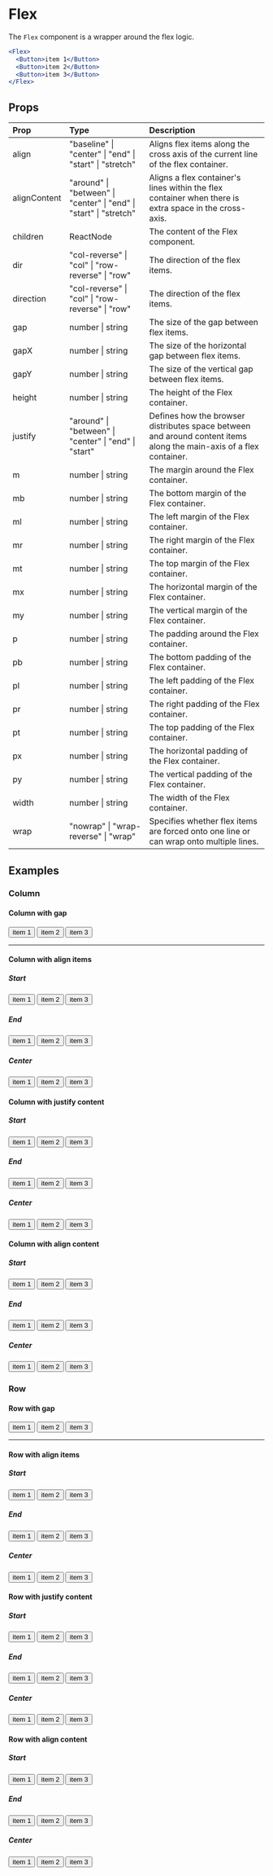
# Flex

The `Flex` component is a wrapper around the flex logic.

```jsx
<Flex>
  <Button>item 1</Button>
  <Button>item 2</Button>
  <Button>item 3</Button>
</Flex>
```

## Props

| Prop         | Type                                                               | Description                                                                                                         |
|:-------------|:-------------------------------------------------------------------|:--------------------------------------------------------------------------------------------------------------------|
| align        | "baseline" \| "center" \| "end" \| "start" \| "stretch"            | Aligns flex items along the cross axis of the current line of the flex container.                                   |
| alignContent | "around" \| "between" \| "center" \| "end" \| "start" \| "stretch" | Aligns a flex container's lines within the flex container when there is extra space in the cross-axis.              |
| children     | ReactNode                                                          | The content of the Flex component.                                                                                  |
| dir          | "col-reverse" \| "col" \| "row-reverse" \| "row"                   | The direction of the flex items.                                                                                    |
| direction    | "col-reverse" \| "col" \| "row-reverse" \| "row"                   | The direction of the flex items.                                                                                    |
| gap          | number \| string                                                   | The size of the gap between flex items.                                                                             |
| gapX         | number \| string                                                   | The size of the horizontal gap between flex items.                                                                  |
| gapY         | number \| string                                                   | The size of the vertical gap between flex items.                                                                    |
| height       | number \| string                                                   | The height of the Flex container.                                                                                   |
| justify      | "around" \| "between" \| "center" \| "end" \| "start"              | Defines how the browser distributes space between and around content items along the main-axis of a flex container. |
| m            | number \| string                                                   | The margin around the Flex container.                                                                               |
| mb           | number \| string                                                   | The bottom margin of the Flex container.                                                                            |
| ml           | number \| string                                                   | The left margin of the Flex container.                                                                              |
| mr           | number \| string                                                   | The right margin of the Flex container.                                                                             |
| mt           | number \| string                                                   | The top margin of the Flex container.                                                                               |
| mx           | number \| string                                                   | The horizontal margin of the Flex container.                                                                        |
| my           | number \| string                                                   | The vertical margin of the Flex container.                                                                          |
| p            | number \| string                                                   | The padding around the Flex container.                                                                              |
| pb           | number \| string                                                   | The bottom padding of the Flex container.                                                                           |
| pl           | number \| string                                                   | The left padding of the Flex container.                                                                             |
| pr           | number \| string                                                   | The right padding of the Flex container.                                                                            |
| pt           | number \| string                                                   | The top padding of the Flex container.                                                                              |
| px           | number \| string                                                   | The horizontal padding of the Flex container.                                                                       |
| py           | number \| string                                                   | The vertical padding of the Flex container.                                                                         |
| width        | number \| string                                                   | The width of the Flex container.                                                                                    |
| wrap         | "nowrap" \| "wrap-reverse" \| "wrap"                               | Specifies whether flex items are forced onto one line or can wrap onto multiple lines.                              |


## Examples

### Column

#### Column with gap
<Flex gap={2}>
  <Button>item 1</Button>
  <Button>item 2</Button>
  <Button>item 3</Button>
</Flex>

---

#### Column with align items

##### Start
<Flex items='start'>
  <Button>item 1</Button>
  <Button>item 2</Button>
  <Button>item 3</Button>
</Flex>

##### End
<Flex items='end'>
  <Button>item 1</Button>
  <Button>item 2</Button>
  <Button>item 3</Button>
</Flex>

##### Center
<Flex items='center'>
  <Button>item 1</Button>
  <Button>item 2</Button>
  <Button>item 3</Button>
</Flex>

#### Column with justify content

##### Start

<Flex justify='start'>
  <Button>item 1</Button>
  <Button>item 2</Button>
  <Button>item 3</Button>
</Flex>

##### End

<Flex justify='end'>
  <Button>item 1</Button>
  <Button>item 2</Button>
  <Button>item 3</Button>
</Flex>

##### Center

<Flex justify='center'>
  <Button>item 1</Button>
  <Button>item 2</Button>
  <Button>item 3</Button>
</Flex>

#### Column with align content

##### Start

<Flex content='start'>
  <Button>item 1</Button>
  <Button>item 2</Button>
  <Button>item 3</Button>
</Flex>

##### End

<Flex content='end'>
  <Button>item 1</Button>
  <Button>item 2</Button>
  <Button>item 3</Button>
</Flex>

##### Center

<Flex content='center'>
  <Button>item 1</Button>
  <Button>item 2</Button>
  <Button>item 3</Button>
</Flex>

### Row

#### Row with gap

<Flex direction='row' gap={2}>
  <Button>item 1</Button>
  <Button>item 2</Button>
  <Button>item 3</Button>
</Flex>

---

#### Row with align items

##### Start

<Flex direction='row' items='start'>
  <Button>item 1</Button>
  <Button>item 2</Button>
  <Button>item 3</Button>
</Flex>

##### End

<Flex direction='row' items='end'>
  <Button>item 1</Button>
  <Button>item 2</Button>
  <Button>item 3</Button>
</Flex>

##### Center

<Flex direction='row' items='center'>
  <Button>item 1</Button>
  <Button>item 2</Button>
  <Button>item 3</Button>
</Flex>

#### Row with justify content

##### Start

<Flex direction='row' justify='start'>
  <Button>item 1</Button>
  <Button>item 2</Button>
  <Button>item 3</Button>
</Flex>

##### End

<Flex direction='row' justify='end'>
  <Button>item 1</Button>
  <Button>item 2</Button>
  <Button>item 3</Button>
</Flex>

##### Center

<Flex direction='row' justify='center'>
  <Button>item 1</Button>
  <Button>item 2</Button>
  <Button>item 3</Button>
</Flex>

#### Row with align content

##### Start

<Flex direction='row' content='start'>
  <Button>item 1</Button>
  <Button>item 2</Button>
  <Button>item 3</Button>
</Flex>

##### End

<Flex direction='row' content='end'>
  <Button>item 1</Button>
  <Button>item 2</Button>
  <Button>item 3</Button>
</Flex>

##### Center

<Flex direction='row' content='center'>
  <Button>item 1</Button>
  <Button>item 2</Button>
  <Button>item 3</Button>
</Flex>


